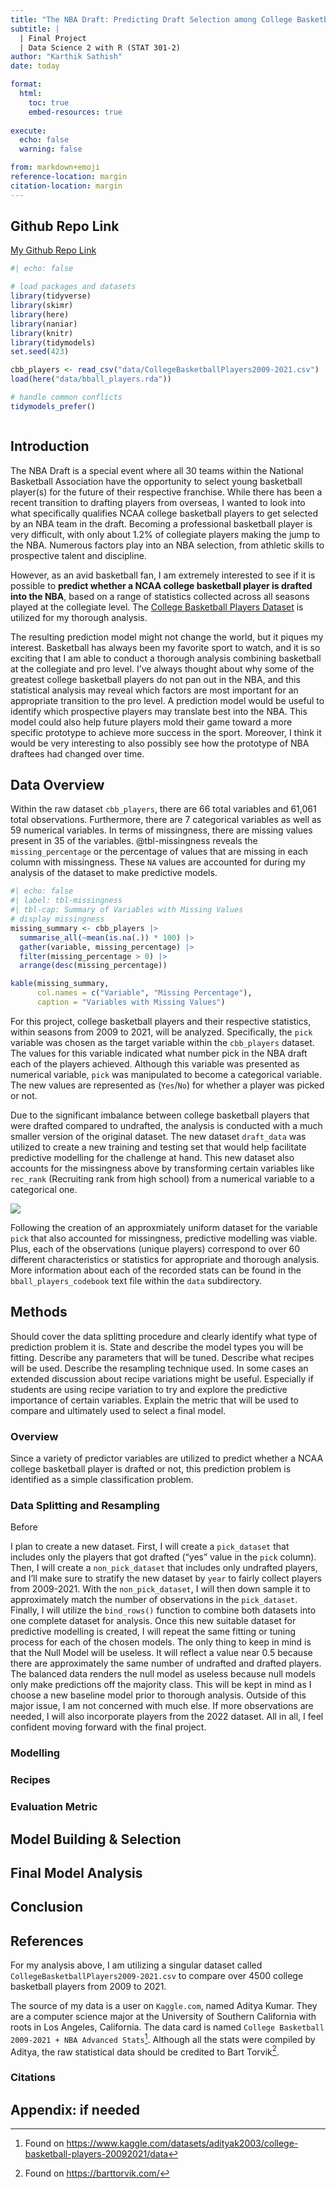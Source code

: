 ```yaml
---
title: "The NBA Draft: Predicting Draft Selection among College Basketball Players"
subtitle: |
  | Final Project 
  | Data Science 2 with R (STAT 301-2)
author: "Karthik Sathish"
date: today

format:
  html:
    toc: true
    embed-resources: true
    
execute:
  echo: false
  warning: false

from: markdown+emoji 
reference-location: margin
citation-location: margin
---
```




::: {.callout-tip icon=false}

## Github Repo Link

[My Github Repo Link](https://github.com/stat301-2-2024-winter/final-project-2-kvsathish.git)

:::

```r
#| echo: false

# load packages and datasets
library(tidyverse)
library(skimr)
library(here)
library(naniar)
library(knitr)
library(tidymodels)
set.seed(423)

cbb_players <- read_csv("data/CollegeBasketballPlayers2009-2021.csv")
load(here("data/bball_players.rda"))

# handle common conflicts
tidymodels_prefer()



```


## Introduction

The NBA Draft is a special event where all 30 teams within the National Basketball Association have the opportunity to select young basketball player(s) for the future of their respective franchise. While there has been a recent transition to drafting players from overseas, I wanted to look into what specifically qualifies NCAA college basketball players to get selected by an NBA team in the draft. Becoming a professional basketball player is very difficult, with only about 1.2% of collegiate players making the jump to the NBA. Numerous factors play into an NBA selection, from athletic skills to prospective talent and discipline. 

However, as an avid basketball fan, I am extremely interested to see if it is possible to **predict whether a NCAA college basketball player is drafted into the NBA**, based on a range of statistics collected across all seasons played at the collegiate level. The [College Basketball Players Dataset](https://www.kaggle.com/datasets/adityak2003/college-basketball-players-20092021/data) is utilized for my thorough analysis.


The resulting prediction model might not change the world, but it piques my interest. Basketball has always been my favorite sport to watch, and it is so exciting that I am able to conduct a thorough analysis combining basketball at the collegiate and pro level. I've always thought about why some of the greatest college basketball players do not pan out in the NBA, and this statistical analysis may reveal which factors are most important for an appropriate transition to the pro level. A prediction model would be useful to identify which prospective players may translate best into the NBA. This model could also help future players mold their game toward a more specific prototype to achieve more success in the sport. Moreover, I think it would be very interesting to also possibly see how the prototype of NBA draftees had changed over time.




## Data Overview

Within the raw dataset `cbb_players`, there are 66 total variables and 61,061 total observations. Furthermore, there are 7 categorical variables as well as 59 numerical variables. In terms of missingness, there are missing values present in 35 of the variables. @tbl-missingness reveals the `missing_percentage` or the percentage of values that are missing in each column with missingness. These `NA` values are accounted for during my analysis of the dataset to make predictive models.

```r
#| echo: false
#| label: tbl-missingness
#| tbl-cap: Summary of Variables with Missing Values
# display missingness
missing_summary <- cbb_players |> 
  summarise_all(~mean(is.na(.)) * 100) |> 
  gather(variable, missing_percentage) |> 
  filter(missing_percentage > 0) |> 
  arrange(desc(missing_percentage))

kable(missing_summary, 
      col.names = c("Variable", "Missing Percentage"),
      caption = "Variables with Missing Values")
```


For this project, college basketball players and their respective statistics, within seasons from 2009 to 2021, will be analyzed. Specifically, the `pick` variable was chosen as the target variable within the `cbb_players` dataset. The values for this variable indicated what number pick in the NBA draft each of the players achieved. Although this variable was presented as numerical variable, `pick` was manipulated to become a categorical variable. The new values are represented as (`Yes`/`No`) for whether a player was picked or not. 


Due to the significant imbalance between college basketball players that were drafted compared to undrafted, the analysis is conducted with a much smaller version of the original dataset. The new dataset `draft_data` was utilized to create a new training and testing set that would help facilitate predictive modelling for the challenge at hand. This new dataset also accounts for the missingness above by transforming certain variables like `rec_rank` (Recruiting rank from high school) from a numerical variable to a categorical one.


![](images/draft_pic.png)

Following the creation of an approxmiately uniform dataset for the variable `pick` that also accounted for missingness, predictive modelling was viable. Plus, each of the observations (unique players) correspond to over 60 different characteristics or statistics for appropriate and thorough analysis. More information about each of the recorded stats can be found in the `bball_players_codebook` text file within the `data` subdirectory.


## Methods
Should cover the data splitting procedure and clearly identify what type of prediction problem it is. State and describe the model types you will be fitting. Describe any parameters that will be tuned. Describe what recipes will be used. Describe the resampling technique used. In some cases an extended discussion about recipe variations might be useful. Especially if students are using recipe variation to try and explore the predictive importance of certain variables. Explain the metric that will be used to compare and ultimately used to select a final model.

### Overview

Since a variety of predictor variables are utilized to predict whether a NCAA college basketball player is drafted or not, this prediction problem is identified as a simple classification problem.

### Data Splitting and Resampling

Before 

I plan to create a new dataset. First, I will create a `pick_dataset` that includes only the players that got drafted ("yes" value in the `pick` column). Then, I will create a `non_pick_dataset` that includes only undrafted players, and I'll make sure to stratify the new dataset by `year` to fairly collect players from 2009-2021. With the `non_pick_dataset`, I will then down sample it to approximately match the number of observations in the `pick_dataset`. Finally, I will utilize the `bind_rows()` function to combine both datasets into one complete dataset for analysis. Once this new suitable dataset for predictive modelling is created, I will repeat the same fitting or tuning process for each of the chosen models. The only thing to keep in mind is that the Null Model will be useless. It will reflect a value near 0.5 because there are approximately the same number of undrafted and drafted players. The balanced data renders the null model as useless because null models only make predictions off the majority class. This will be kept in mind as I choose a new baseline model prior to thorough analysis. Outside of this major issue, I am not concerned with much else. If more observations are needed, I will also incorporate players from the 2022 dataset. All in all, I feel confident moving forward with the final project.

### Modelling

### Recipes

### Evaluation Metric




## Model Building & Selection


## Final Model Analysis


## Conclusion


## References

For my analysis above, I am utilizing a singular dataset called `CollegeBasketballPlayers2009-2021.csv` to compare over 4500 college basketball players from 2009 to 2021.

The source of my data is a user on `Kaggle.com`, named Aditya Kumar. They are a computer science major at the University of Southern California with roots in Los Angeles, California. The data card is named `College Basketball 2009-2021 + NBA Advanced Stats`^[Found on [https://www.kaggle.com/datasets/adityak2003/college-basketball-players-20092021/data](https://www.kaggle.com/datasets/adityak2003/college-basketball-players-20092021/data)]. Although all the stats were compiled by Aditya, the raw statistical data should be credited to Bart Torvik^[Found on [https://barttorvik.com/](https://barttorvik.com/)].


### Citations


## Appendix: if needed